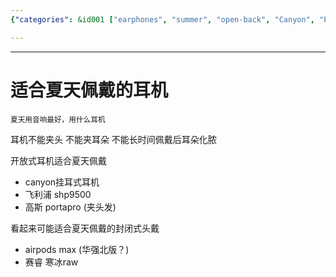 ```yaml
---
{"categories": &id001 ["earphones", "summer", "open-back", "Canyon", "Philips SHP9500", "Sennheiser Portapro", "Apple AirPods Max", "Sony WH-1000XM4"], "category": "Best Earphones", "date": "2023-03-04 13:06:21", "description": "Discover the perfect earphones for summer with this guide. From open-back options like Canyon, Philips SHP9500, and Sennheiser Portapro to closed-back choices such as Apple AirPods Max and Sony WH-1000XM4 (Haidian version), find the ideal audio companion for warm weather activities.", "tags": *id001, "title": "适合夏天佩戴的耳机"}

---
```


------

# 适合夏天佩戴的耳机

~夏天用音响最好，用什么耳机~

耳机不能夹头 不能夹耳朵 不能长时间佩戴后耳朵化脓

开放式耳机适合夏天佩戴

- canyon挂耳式耳机
- 飞利浦 shp9500
- 高斯 portapro (夹头发)

看起来可能适合夏天佩戴的封闭式头戴

- airpods max (华强北版？)
- 赛睿 寒冰raw

